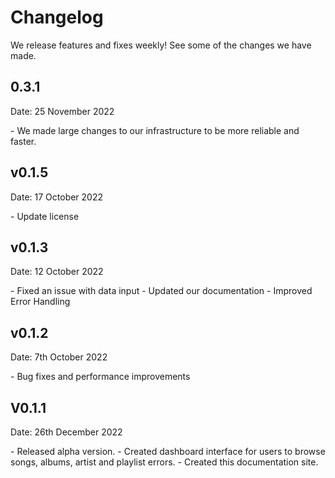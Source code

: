# Changelog

We release features and fixes weekly! See some of the changes we have made.

## 0.3.1
<p className="mt-2 text-neutral-600 dark:text-neutral-300">Date: 25 November 2022</p>
- We made large changes to our infrastructure to be more reliable and faster.

## v0.1.5
<p className="mt-2 text-neutral-600 dark:text-neutral-300">Date: 17 October 2022</p>
- Update license

## v0.1.3
<p className="mt-2 text-neutral-600 dark:text-neutral-300">Date: 12 October 2022</p>
- Fixed an issue with data input
- Updated our documentation
- Improved Error Handling

## v0.1.2
<p className="mt-2 text-neutral-600 dark:text-neutral-300">Date: 7th October 2022</p>
- Bug fixes and performance improvements

## V0.1.1
<p className="mt-2 text-neutral-600 dark:text-neutral-300">Date: 26th December 2022</p>
- Released alpha version.
- Created dashboard interface for users to browse songs, albums, artist and playlist
  errors.
- Created this documentation site.